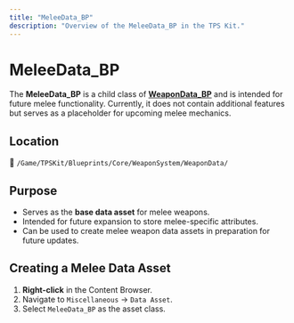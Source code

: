 ```yaml
---
title: "MeleeData_BP"
description: "Overview of the MeleeData_BP in the TPS Kit."
---
```


# MeleeData_BP

The **MeleeData_BP** is a child class of **[WeaponData_BP](/weapon-system/data/weapon-data-bp)** and is intended for future melee functionality. Currently, it does not contain additional features but serves as a placeholder for upcoming melee mechanics.

## Location

📂 `/Game/TPSKit/Blueprints/Core/WeaponSystem/WeaponData/`

## Purpose

- Serves as the **base data asset** for melee weapons.
- Intended for future expansion to store melee-specific attributes.
- Can be used to create melee weapon data assets in preparation for future updates.

## Creating a Melee Data Asset

1. **Right-click** in the Content Browser.
2. Navigate to `Miscellaneous` → `Data Asset`.
3. Select `MeleeData_BP` as the asset class.
